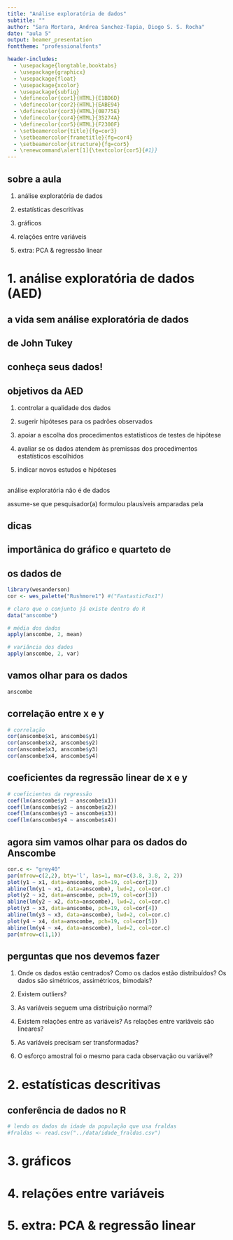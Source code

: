 ```yaml
---
title: "Análise exploratória de dados"
subtitle: ""
author: "Sara Mortara, Andrea Sanchez-Tapia, Diogo S. S. Rocha"
date: "aula 5"
output: beamer_presentation
fonttheme: "professionalfonts"

header-includes:
  - \usepackage{longtable,booktabs}
  - \usepackage{graphicx}
  - \usepackage{float}
  - \usepackage{xcolor}
  - \usepackage{subfig}
  - \definecolor{cor1}{HTML}{E1BD6D}
  - \definecolor{cor2}{HTML}{EABE94}
  - \definecolor{cor3}{HTML}{0B775E}
  - \definecolor{cor4}{HTML}{35274A}
  - \definecolor{cor5}{HTML}{F2300F}
  - \setbeamercolor{title}{fg=cor3}
  - \setbeamercolor{frametitle}{fg=cor4}
  - \setbeamercolor{structure}{fg=cor5}
  - \renewcommand\alert[1]{\textcolor{cor5}{#1}}
---
```


## sobre a aula

1. análise exploratória de dados

2. estatísticas descritivas

3. gráficos

4. relações entre variáveis

5. extra: PCA \& regressão linear


# 1. análise exploratória de dados (AED)
 
## a vida sem análise exploratória de dados


\begin{figure}[!htbp]
\includegraphics[scale=0.31]{figs/reflexo.png}
\end{figure}

## \emph{Explanatory Data Analysis} de John Tukey

\begin{figure}

\subfloat{{ \includegraphics[scale=0.4]{figs/tukey.jpg} }}
 \qquad
 \hspace{0.6cm}
\subfloat{{ \includegraphics[scale=0.5]{figs/John_Tukey.jpg} }}

\end{figure}

## conheça seus dados!

\center \includegraphics{figs/pee.jpg}


## objetivos da AED

1. \pause controlar a qualidade dos dados

2. \pause sugerir hipóteses para os padrões observados

3. \pause apoiar a escolha dos procedimentos estatísticos de testes de hipótese

4. \pause avaliar se os dados atendem às premissas dos procedimentos estatísticos escolhidos

5. \pause indicar novos estudos e hipóteses 


## \Huge \alert{alerta!}


\pause análise exploratória não é \alert{tortura} de dados

\center
\includegraphics[scale=.2]{figs/tortura.jpg}

\pause assume-se que pesquisador(a) formulou \emph{a priori} \textbf{hipóteses} plausíveis amparadas pela \textbf{teoria}

## dicas

\begin{itemize}

\pause \item pode levar entre 20 e 50\% do tempo das análises

\pause \item deve ser iniciada ainda durante a coleta de dados

\pause \item utiliza-se largamente técnicas visuais

\end{itemize}

\center \includegraphics[scale=0.3]{figs/cover.png}

## importânica do gráfico e quarteto de \alert{Anscombe}

\begin{itemize}

\item criado pelo matemático Francis Ascombe

\item 4 conjuntos de dados com as mesmas estatísticas descritivas, mas muito diferentes graficamente

\end{itemize}


\center \includegraphics[scale=0.8]{figs/Francis_Anscombe.jpeg}

## os dados de \alert{Anscombe}

```r
library(wesanderson)
cor <- wes_palette("Rushmore1") #("FantasticFox1")
```


\scriptsize
```r
# claro que o conjunto já existe dentro do R
data("anscombe")
```

```r
# média dos dados
apply(anscombe, 2, mean)
```

```r
# variância dos dados
apply(anscombe, 2, var)
```


## vamos olhar para os dados

```r
anscombe
```


## correlação entre x e y 

```r
# correlação
cor(anscombe$x1, anscombe$y1)
cor(anscombe$x2, anscombe$y2)
cor(anscombe$x3, anscombe$y3)
cor(anscombe$x4, anscombe$y4)
```

## coeficientes da regressão linear de x e y

\scriptsize
```r
# coeficientes da regressão
coef(lm(anscombe$y1 ~ anscombe$x1))
coef(lm(anscombe$y2 ~ anscombe$x2))
coef(lm(anscombe$y3 ~ anscombe$x3))
coef(lm(anscombe$y4 ~ anscombe$x4))
```


## agora sim vamos olhar para os dados do Anscombe

```r
cor.c <- "grey40"
par(mfrow=c(2,2), bty='l', las=1, mar=c(3.8, 3.8, 2, 2))
plot(y1 ~ x1, data=anscombe, pch=19, col=cor[2])
abline(lm(y1 ~ x1, data=anscombe), lwd=2, col=cor.c)
plot(y2 ~ x2, data=anscombe, pch=19, col=cor[3])
abline(lm(y2 ~ x2, data=anscombe), lwd=2, col=cor.c)
plot(y3 ~ x3, data=anscombe, pch=19, col=cor[4])
abline(lm(y3 ~ x3, data=anscombe), lwd=2, col=cor.c)
plot(y4 ~ x4, data=anscombe, pch=19, col=cor[5])
abline(lm(y4 ~ x4, data=anscombe), lwd=2, col=cor.c)
par(mfrow=c(1,1))
```

## perguntas que nos devemos fazer

1. Onde os dados estão centrados? Como os dados estão distribuídos? Os dados são simétricos, assimétricos, bimodais?

2. Existem outliers?

3. As variáveis seguem uma distribuição normal?

4. Existem relações entre as variáveis? As relações entre variáveis são lineares?

5. As variáveis precisam ser transformadas?

6. O esforço amostral foi o mesmo para cada observação ou variável?

# 2. estatísticas descritivas

## conferência de dados no R

```r
# lendo os dados da idade da população que usa fraldas
#fraldas <- read.csv("../data/idade_fraldas.csv")
```

# 3. gráficos

# 4. relações entre variáveis

# 5. extra: PCA \& regressão linear
